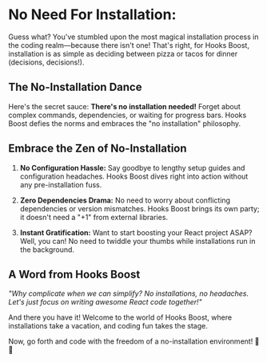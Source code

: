 # No Need For Installation:

Guess what? You've stumbled upon the most magical installation process in the coding realm—because there isn't one! That's right, for Hooks Boost, installation is as simple as deciding between pizza or tacos for dinner (decisions, decisions!).

## The No-Installation Dance

Here's the secret sauce: **There's no installation needed!** Forget about complex commands, dependencies, or waiting for progress bars. Hooks Boost defies the norms and embraces the "no installation" philosophy.

## Embrace the Zen of No-Installation

1. **No Configuration Hassle:** Say goodbye to lengthy setup guides and configuration headaches. Hooks Boost dives right into action without any pre-installation fuss.

2. **Zero Dependencies Drama:** No need to worry about conflicting dependencies or version mismatches. Hooks Boost brings its own party; it doesn't need a "+1" from external libraries.

3. **Instant Gratification:** Want to start boosting your React project ASAP? Well, you can! No need to twiddle your thumbs while installations run in the background.

## A Word from Hooks Boost

_"Why complicate when we can simplify? No installations, no headaches. Let's just focus on writing awesome React code together!"_

And there you have it! Welcome to the world of Hooks Boost, where installations take a vacation, and coding fun takes the stage.

Now, go forth and code with the freedom of a no-installation environment! 🚀🎉
